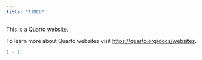 ```yaml
---
title: "TIRED"
---
```


This is a Quarto website.

To learn more about Quarto websites visit <https://quarto.org/docs/websites>.

```r
1 + 1
```

